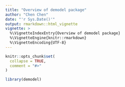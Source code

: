 ```yaml
---
title: "Overview of demodel package"
author: "Chen Chen"
date: "'r Sys.Date()'"
output: rmarkdown::html_vignette
vignette: >
  %\VignetteIndexEntry{Overview of demodel package}
  %\VignetteEngine{knitr::rmarkdown}
  %\VignetteEncoding{UTF-8}
---
```


```r
knitr::opts_chunk$set(
  collapse = TRUE,
  comment = "#>"
)
```

```r
library(demodel)
```
